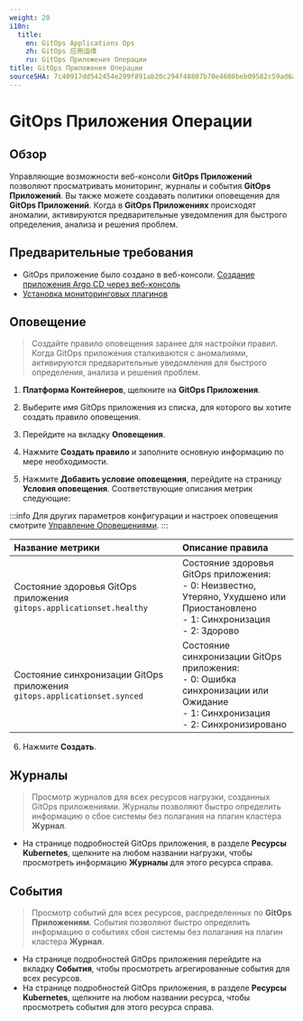 ```yaml
---
weight: 20
i18n:
  title:
    en: GitOps Applications Ops
    zh: GitOps 应用运维
    ru: GitOps Приложения Операции
title: GitOps Приложения Операции
sourceSHA: 7c40917dd542454e299f891ab20c294f48807b70e4600beb09582c59ad6a99e5
---
```


# GitOps Приложения Операции

## Обзор

Управляющие возможности веб-консоли **GitOps Приложений** позволяют просматривать мониторинг, журналы и события **GitOps Приложений**. Вы также можете создавать политики оповещения для **GitOps Приложений**. Когда в **GitOps Приложениях** происходят аномалии, активируются предварительные уведомления для быстрого определения, анализа и решения проблем.

## Предварительные требования

- GitOps приложение было создано в веб-консоли. [Создание приложения Argo CD через веб-консоль](../../how_to/create_gitops_app.mdx)
- [Установка мониторинговых плагинов](/observability/monitor/install_monitor.mdx)

## Оповещение

> Создайте правило оповещения заранее для настройки правил. Когда GitOps приложения сталкиваются с аномалиями, активируются предварительные уведомления для быстрого определения, анализа и решения проблем.

1. **Платформа Контейнеров**, щелкните на **GitOps Приложения**.

2. Выберите имя GitOps приложения из списка, для которого вы хотите создать правило оповещения.

3. Перейдите на вкладку **Оповещения**.

4. Нажмите **Создать правило** и заполните основную информацию по мере необходимости.

5. Нажмите **Добавить условие оповещения**, перейдите на страницу **Условия оповещения**. Соответствующие описания метрик следующие:

:::info
Для других параметров конфигурации и настроек оповещения смотрите [Управление Оповещениями](/observability/monitor/functions/manage_alert.mdx).
:::

| **Название метрики**                                         | **Описание правила**                                                                                                    |
| :---------------------------------------------------------- | :---------------------------------------------------------------------------------------------------------------------- |
| Состояние здоровья GitOps приложения `gitops.applicationset.healthy` | Состояние здоровья GitOps приложения:<br /> - 0: Неизвестно, Утеряно, Ухудшено или Приостановлено <br /> - 1: Синхронизация <br /> - 2: Здорово |
| Состояние синхронизации GitOps приложения `gitops.applicationset.synced` | Состояние синхронизации GitOps приложения:<br /> - 0: Ошибка синхронизации или Ожидание<br /> - 1: Синхронизация <br /> - 2: Синхронизировано |

6. Нажмите **Создать**.

## Журналы

> Просмотр журналов для всех ресурсов нагрузки, созданных GitOps приложениями. Журналы позволяют быстро определить информацию о сбое системы без полагания на плагин кластера **Журнал**.

- На странице подробностей GitOps приложения, в разделе **Ресурсы Kubernetes**, щелкните на любом названии нагрузки, чтобы просмотреть информацию **Журналы** для этого ресурса справа.

## События

> Просмотр событий для всех ресурсов, распределенных по **GitOps Приложениям**. События позволяют быстро определить информацию о событиях сбоя системы без полагания на плагин кластера **Журнал**.

- На странице подробностей GitOps приложения перейдите на вкладку **События**, чтобы просмотреть агрегированные события для всех ресурсов.
- На странице подробностей GitOps приложения, в разделе **Ресурсы Kubernetes**, щелкните на любом названии ресурса, чтобы просмотреть события для этого ресурса справа.
